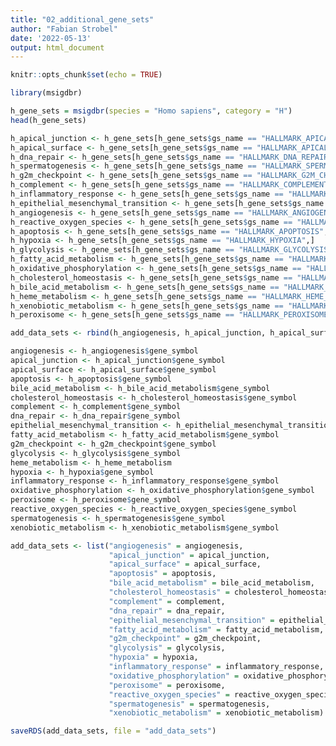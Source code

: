 ```yaml
---
title: "02_additional_gene_sets"
author: "Fabian Strobel"
date: '2022-05-13'
output: html_document
---
```


```r
knitr::opts_chunk$set(echo = TRUE)
```

```r
library(msigdbr)
```

```r
h_gene_sets = msigdbr(species = "Homo sapiens", category = "H")
head(h_gene_sets)

h_apical_junction <- h_gene_sets[h_gene_sets$gs_name == "HALLMARK_APICAL_JUNCTION",]
h_apical_surface <- h_gene_sets[h_gene_sets$gs_name == "HALLMARK_APICAL_SURFACE",]
h_dna_repair <- h_gene_sets[h_gene_sets$gs_name == "HALLMARK_DNA_REPAIR",]
h_spermatogenesis <- h_gene_sets[h_gene_sets$gs_name == "HALLMARK_SPERMATOGENESIS",]
h_g2m_checkpoint <- h_gene_sets[h_gene_sets$gs_name == "HALLMARK_G2M_CHECKPOINT",]
h_complement <- h_gene_sets[h_gene_sets$gs_name == "HALLMARK_COMPLEMENT",]
h_inflammatory_response <- h_gene_sets[h_gene_sets$gs_name == "HALLMARK_INFLAMMATORY_RESPONSE",]
h_epithelial_mesenchymal_transition <- h_gene_sets[h_gene_sets$gs_name == "HALLMARK_EPITHELIAL_MESENCHYMAL_TRANSITION",]
h_angiogenesis <- h_gene_sets[h_gene_sets$gs_name == "HALLMARK_ANGIOGENESIS",]
h_reactive_oxygen_species <- h_gene_sets[h_gene_sets$gs_name == "HALLMARK_REACTIVE_OXYGEN_SPECIES_PATHWAY",]
h_apoptosis <- h_gene_sets[h_gene_sets$gs_name == "HALLMARK_APOPTOSIS",]
h_hypoxia <- h_gene_sets[h_gene_sets$gs_name == "HALLMARK_HYPOXIA",]
h_glycolysis <- h_gene_sets[h_gene_sets$gs_name == "HALLMARK_GLYCOLYSIS",]
h_fatty_acid_metabolism <- h_gene_sets[h_gene_sets$gs_name == "HALLMARK_FATTY_ACID_METABOLISM",]
h_oxidative_phosphorylation <- h_gene_sets[h_gene_sets$gs_name == "HALLMARK_OXIDATIVE_PHOSPHORYLATION",]
h_cholesterol_homeostasis <- h_gene_sets[h_gene_sets$gs_name == "HALLMARK_CHOLESTEROL_HOMEOSTASIS",]
h_bile_acid_metabolism <- h_gene_sets[h_gene_sets$gs_name == "HALLMARK_BILE_ACID_METABOLISM",]
h_heme_metabolism <- h_gene_sets[h_gene_sets$gs_name == "HALLMARK_HEME_METABOLISM",]
h_xenobiotic_metabolism <- h_gene_sets[h_gene_sets$gs_name == "HALLMARK_XENOBIOTIC_METABOLISM",]
h_peroxisome <- h_gene_sets[h_gene_sets$gs_name == "HALLMARK_PEROXISOME",]
```

```r
add_data_sets <- rbind(h_angiogenesis, h_apical_junction, h_apical_surface, h_apoptosis, h_bile_acid_metabolism, h_cholesterol_homeostasis, h_complement, h_dna_repair, h_epithelial_mesenchymal_transition, h_fatty_acid_metabolism, h_g2m_checkpoint, h_glycolysis, h_heme_metabolism, h_hypoxia, h_inflammatory_response, h_oxidative_phosphorylation, h_peroxisome, h_reactive_oxygen_species, h_spermatogenesis, h_xenobiotic_metabolism)
```

```r
angiogenesis <- h_angiogenesis$gene_symbol
apical_junction <- h_apical_junction$gene_symbol
apical_surface <- h_apical_surface$gene_symbol
apoptosis <- h_apoptosis$gene_symbol
bile_acid_metabolism <- h_bile_acid_metabolism$gene_symbol
cholesterol_homeostasis <- h_cholesterol_homeostasis$gene_symbol
complement <- h_complement$gene_symbol
dna_repair <- h_dna_repair$gene_symbol
epithelial_mesenchymal_transition <- h_epithelial_mesenchymal_transition$gene_symbol
fatty_acid_metabolism <- h_fatty_acid_metabolism$gene_symbol
g2m_checkpoint <- h_g2m_checkpoint$gene_symbol
glycolysis <- h_glycolysis$gene_symbol
heme_metabolism <- h_heme_metabolism
hypoxia <- h_hypoxia$gene_symbol
inflammatory_response <- h_inflammatory_response$gene_symbol
oxidative_phosphorylation <- h_oxidative_phosphorylation$gene_symbol
peroxisome <- h_peroxisome$gene_symbol
reactive_oxygen_species <- h_reactive_oxygen_species$gene_symbol
spermatogenesis <- h_spermatogenesis$gene_symbol
xenobiotic_metabolism <- h_xenobiotic_metabolism$gene_symbol
```

```r
add_data_sets <- list("angiogenesis" = angiogenesis, 
                      "apical_junction" = apical_junction, 
                      "apical_surface" = apical_surface, 
                      "apoptosis" = apoptosis, 
                      "bile_acid_metabolism" = bile_acid_metabolism, 
                      "cholesterol_homeostasis" = cholesterol_homeostasis, 
                      "complement" = complement, 
                      "dna_repair" = dna_repair, 
                      "epithelial_mesenchymal_transition" = epithelial_mesenchymal_transition,
                      "fatty_acid_metabolism" = fatty_acid_metabolism,
                      "g2m_checkpoint" = g2m_checkpoint,
                      "glycolysis" = glycolysis,
                      "hypoxia" = hypoxia, 
                      "inflammatory_response" = inflammatory_response,
                      "oxidative_phosphorylation" = oxidative_phosphorylation,
                      "peroxisome" = peroxisome,
                      "reactive_oxygen_species" = reactive_oxygen_species,
                      "spermatogenesis" = spermatogenesis,
                      "xenobiotic_metabolism" = xenobiotic_metabolism)
```

```r
saveRDS(add_data_sets, file = "add_data_sets")
```